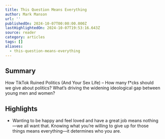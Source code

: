```yaml
---
title: This Question Means Everything
author: Mark Manson
url: ''
publishedOn: 2024-10-07T00:00:00.000Z
lastHighlightedOn: 2024-10-07T19:53:16.643Z
source: reader
category: articles
tags: []
aliases:
  - this-question-means-everything
---
```

## Summary

How TikTok Ruined Politics (And Your Sex Life) – How many f*cks should we give about politics? What’s driving the widening ideological gap between young men and women?

## Highlights
- Wanting to be happy and feel loved and have a great job means nothing—we all want that.
  Knowing what you’re willing to give up for those things means everything—it determines who you are.
